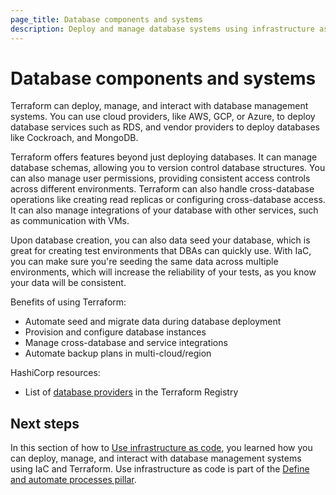```yaml
---
page_title: Database components and systems
description: Deploy and manage database systems using infrastructure as code to automate provisioning, schema management, and cross-database operations.
---
```


# Database components and systems

Terraform can deploy, manage, and interact with database management systems. You can use cloud providers, like AWS, GCP, or Azure, to deploy database services such as RDS, and vendor providers to deploy databases like Cockroach, and MongoDB.

Terraform offers features beyond just deploying databases. It can manage database schemas, allowing you to version control database structures. You can also manage user permissions, providing consistent access controls across different environments. Terraform can also handle cross-database operations like creating read replicas or configuring cross-database access. It can also manage integrations of your database with other services, such as communication with VMs. 

Upon database creation, you can also data seed your database, which is great for creating test environments that DBAs can quickly use. With IaC, you can make sure you're seeding the same data across multiple environments, which will increase the reliability of your tests, as you know your data will be consistent.

Benefits of using Terraform:
- Automate seed and migrate data during database deployment
- Provision and configure database instances
- Manage cross-database and service integrations 
- Automate backup plans in multi-cloud/region

HashiCorp resources:
- List of [database providers](https://registry.terraform.io/browse/providers?category=database) in the Terraform Registry

## Next steps

In this section of how to [Use infrastructure as code](/well-architected-framework/define-and-automate-processes#use-infrastructure-as-code), you learned how you can deploy, manage, and interact with database management systems using IaC and Terraform. Use infrastructure as code is part of the [Define and automate processes pillar](/well-architected-framework/define-and-automate-processes).